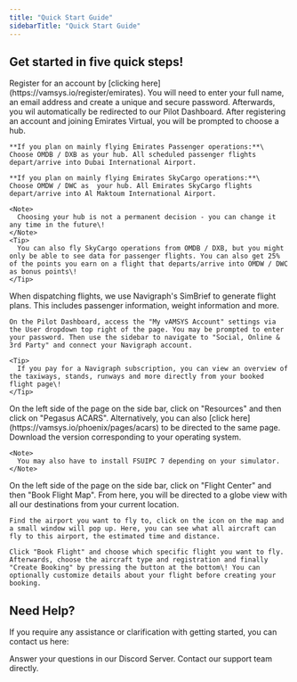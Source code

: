 ```yaml
---
title: "Quick Start Guide"
sidebarTitle: "Quick Start Guide"
---
```


## Get started in five quick steps\!

<Steps>
  <Step title="Create an account on vAMSYS" iconType="solid" stepNumber={1} titleSize="p">
    Register for an account by [clicking here](https://vamsys.io/register/emirates). You will need to enter your full name, an email address and create a unique and secure password. Afterwards, you wil automatically be redirected to our Pilot Dashboard.
  </Step>
  <Step title="Choose your hub">
    After registering an account and joining Emirates Virtual, you will be prompted to choose a hub.

    **If you plan on mainly flying Emirates Passenger operations:**\
    Choose OMDB / DXB as your hub. All scheduled passenger flights depart/arrive into Dubai International Airport.

    **If you plan on mainly flying Emirates SkyCargo operations:**\
    Choose OMDW / DWC as  your hub. All Emirates SkyCargo flights depart/arrive into Al Maktoum International Airport.

    <Note>
      Choosing your hub is not a permanent decision - you can change it any time in the future\!
    </Note>
    <Tip>
      You can also fly SkyCargo operations from OMDB / DXB, but you might only be able to see data for passenger flights. You can also get 25% of the points you earn on a flight that departs/arrive into OMDW / DWC as bonus points\!
    </Tip>
  </Step>
  <Step title="Link your Navigraph account">
    When dispatching flights, we use Navigraph's SimBrief to generate flight plans. This includes passenger information, weight information and more.

    On the Pilot Dashboard, access the "My vAMSYS Account" settings via the User dropdown top right of the page. You may be prompted to enter your password. Then use the sidebar to navigate to "Social, Online & 3rd Party" and connect your Navigraph account.

    <Tip>
      If you pay for a Navigraph subscription, you can view an overview of the taxiways, stands, runways and more directly from your booked flight page\!
    </Tip>
  </Step>
  <Step title="Download our ACARS software">
    On the left side of the page on the side bar, click on "Resources" and then click on "Pegasus ACARS". Alternatively, you can also [click here](https://vamsys.io/phoenix/pages/acars) to be directed to the same page. Download the version corresponding to your operating system.

    <Note>
      You may also have to install FSUIPC 7 depending on your simulator.
    </Note>
  </Step>
  <Step title="Book a Flight">
    On the left side of the page on the side bar, click on "Flight Center" and then "Book Flight Map". From here, you will be directed to a globe view with all our destinations from your current location.

    Find the airport you want to fly to, click on the icon on the map and a small window will pop up. Here, you can see what all aircraft can fly to this airport, the estimated time and distance.

    Click "Book Flight" and choose which specific flight you want to fly. Afterwards, choose the aircraft type and registration and finally "Create Booking" by pressing the button at the bottom\! You can optionally customize details about your flight before creating your booking.
  </Step>
</Steps>

## Need Help?

If you require any assistance or clarification with getting started, you can contact us here:

<Columns cols={2}>
  <Card title="Discord" icon="discord" href="/essentials/markdown">
    Answer your questions in our Discord Server.
  </Card>
  <Card title="Email" icon="envelope" href="/essentials/code">
    Contact our support team directly.
  </Card>
</Columns>